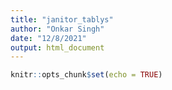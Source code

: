 ```yaml
---
title: "janitor_tablys"
author: "Onkar Singh"
date: "12/8/2021"
output: html_document
---
```


```r
knitr::opts_chunk$set(echo = TRUE)
```


